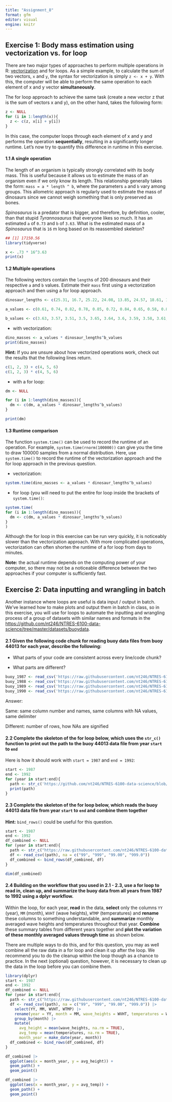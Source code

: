 ```yaml
---
title: "Assignment_8"
format: gfm
editor: visual
engine: knitr
---
```


## **Exercise 1: Body mass estimation using vectorization vs. for loop**

There are two major types of approaches to perform multiple operations in R: [vectorization](https://swcarpentry.github.io/r-novice-gapminder/09-vectorization/) and for loops. As a simple example, to calculate the sum of two vectors, `x` and `y`, the syntax for vectorization is simply `z <- x + y`. With this, the computer will be able to perform the same operation to each element of x and y vector **simultaneously**.

The for loop approach to achieve the same task (create a new vector z that is the sum of vectors x and y), on the other hand, takes the following form:

```r


z <- NULL
for (i in 1:length(x)){
  z <- c(z, x[i] + y[i])
}
```

In this case, the computer loops through each element of x and y and performs the operation **sequentially**, resulting in a significantly longer runtime. Let’s now try to quantify this difference in runtime in this exercise.

#### **1.1 A single operation**

The length of an organism is typically strongly correlated with its body mass. This is useful because it allows us to estimate the mass of an organism even if we only know its length. This relationship generally takes the form: `mass = a * length ^ b`, where the parameters `a` and `b` vary among groups. This allometric approach is regularly used to estimate the mass of dinosaurs since we cannot weigh something that is only preserved as bones.

*Spinosaurus* is a predator that is bigger, and therefore, by definition, cooler, than that stupid *Tyrannosaurus* that everyone likes so much. It has an estimated `a` of `0.73` and `b` of `3.63`. What is the estimated mass of a *Spinosaurus* that is `16` m long based on its reassembled skeleton?

```r
## [1] 17150.56
library(tidyverse)

x <- .73 * 16^3.63
print(x)
```

#### **1.2 Multiple operations**

The following vectors contain the `length`s of 200 dinosaurs and their respective `a` and `b` values. Estimate their `mass` first using a vectorization approach and then using a for loop approach.

```r
dinosaur_lengths <- c(25.31, 16.7, 25.22, 24.08, 13.85, 24.57, 18.61, 17.79, 26.31, 15.02, 13.42, 16.4, 22.75, 23.68, 21.93, 17.33, 14.74, 21.52, 30.51, 10.98, 20.2, 16.1, 19.1, 13.65, 14.23, 26.76, 25.51, 26.03, 24.89, 18.49, 18.93, 25.46, 23.54, 11.81, 10.66, 30.36, 14.2, 21.34, 21.3, 23.46, 20.77, 17.27, 31, 17.66, 26.02, 16.02, 15.1, 26.05, 22.6, 23.22, 10.35, 21.14, 17.91, 15.35, 13.91, 26.17, 24.89, 16.86, 22.11, 27.07, 14.31, 12.02, 9.82, 19.85, 28.61, 22.57, 13.43, 10.41, 23.26, 22.65, 18.91, 26.58, 12.71, 9.34, 23.97, 22.89, 24.71, 10.73, 20.88, 18.67, 13.26, 16.38, 21.24, 13.39, 21.2, 21.36, 16.49, 26.13, 20.04, 18.9, 16.71, 24.74, 19.98, 18.05, 12.95, 22.64, 16.03, 11.21, 22.48, 20.48, 25.76, 12.01, 17.86, 17.12, 25.34, 22.18, 20.95, 21.17, 14.52, 20.82, 17.87, 27.45, 29.99, 31.3, 24.68, 22.55, 18.13, 18.97, 23.3, 18.66, 19.9, 25.52, 19.89, 24.7, 18.25, 24.53, 23.47, 16.26, 15.08, 19.67, 24.12, 26.03, 29.29, 16.65, 21.55, 22.44, 17.65, 24.67, 23.38, 18.18, 20.5, 25.62, 18.99, 13.3, 16.55, 29.76, 13.74, 25.04, 19.42, 26.29, 10.71, 22.19, 20.03, 23.14, 14.28, 18.93, 27.57, 16.3, 16.05, 23.26, 25.09, 16.97, 22.75, 16.62, 28.7, 20.82, 26.79, 20.75, 28.74, 19.59, 22.94, 24.51, 18.09, 16.91, 16.53, 20.89, 29.85, 12.89, 21.01, 19.41, 23.43, 21.13, 24.58, 23.22, 11.93, 22.36, 22.04, 27.25, 24.24, 11.39, 22.62, 24.38, 21.95, 17, 30.64, 29.53, 25.13, 20.21, 17.51, 26.25)

a_values <- c(0.61, 0.74, 0.82, 0.78, 0.85, 0.72, 0.84, 0.65, 0.58, 0.82, 0.78, 0.8, 0.69, 0.65, 0.75, 0.72, 0.7, 0.7, 0.65, 0.77, 0.67, 0.86, 0.63, 0.6, 0.67, 0.57, 0.63, 0.72, 0.78, 0.91, 0.67, 0.81, 0.73, 0.8, 0.54, 0.77, 0.86, 0.81, 0.9, 0.68, 0.58, 0.8, 0.72, 0.67, 0.84, 0.63, 0.82, 0.61, 0.74, 0.83, 0.88, 0.66, 0.8, 0.72, 0.75, 0.58, 0.78, 0.76, 0.76, 0.77, 0.91, 0.57, 0.73, 0.87, 0.78, 0.72, 0.73, 0.89, 0.52, 0.87, 0.7, 0.67, 0.7, 0.81, 0.75, 0.7, 0.79, 0.83, 0.57, 0.88, 0.79, 0.77, 0.83, 0.69, 0.69, 0.91, 0.86, 0.66, 0.67, 0.88, 0.78, 0.82, 0.72, 0.86, 0.8, 0.69, 0.7, 0.68, 0.71, 0.83, 0.8, 0.64, 0.68, 0.51, 0.78, 0.8, 0.71, 0.73, 0.88, 0.83, 0.76, 0.95, 0.84, 0.75, 0.85, 0.79, 0.64, 0.94, 0.83, 0.64, 0.83, 0.8, 0.62, 0.79, 0.72, 0.8, 0.63, 0.79, 0.88, 0.64, 0.77, 0.85, 0.93, 0.85, 0.9, 0.83, 0.88, 0.95, 0.64, 0.78, 0.82, 0.77, 0.53, 0.96, 0.78, 0.66, 0.76, 0.69, 0.74, 0.64, 0.79, 1.05, 0.59, 0.82, 0.73, 0.64, 0.8, 0.86, 0.95, 0.95, 0.64, 0.87, 0.75, 0.59, 0.73, 0.7, 0.7, 0.8, 0.79, 0.75, 0.76, 0.64, 0.77, 0.64, 0.78, 0.75, 0.85, 0.75, 0.87, 0.72, 0.7, 0.62, 0.64, 0.79, 0.63, 0.71, 0.79, 0.66, 0.86, 0.93, 0.39, 0.62, 0.73, 0.7, 0.69, 0.7, 0.72, 0.81, 0.77, 0.57)

b_values <- c(3.63, 3.57, 3.51, 3.5, 3.65, 3.64, 3.6, 3.59, 3.58, 3.61, 3.55, 3.61, 3.57, 3.61, 3.62, 3.62, 3.57, 3.6, 3.56, 3.59, 3.63, 3.61, 3.59, 3.66, 3.54, 3.59, 3.56, 3.65, 3.58, 3.6, 3.66, 3.58, 3.64, 3.62, 3.59, 3.65, 3.56, 3.64, 3.6, 3.52, 3.56, 3.63, 3.59, 3.63, 3.68, 3.65, 3.47, 3.49, 3.64, 3.65, 3.64, 3.6, 3.61, 3.66, 3.62, 3.6, 3.67, 3.62, 3.65, 3.57, 3.53, 3.55, 3.66, 3.51, 3.51, 3.64, 3.62, 3.65, 3.59, 3.68, 3.51, 3.63, 3.59, 3.56, 3.57, 3.66, 3.56, 3.63, 3.61, 3.62, 3.7, 3.63, 3.57, 3.58, 3.6, 3.57, 3.58, 3.58, 3.55, 3.49, 3.71, 3.56, 3.6, 3.59, 3.56, 3.65, 3.65, 3.65, 3.58, 3.57, 3.57, 3.57, 3.52, 3.53, 3.75, 3.68, 3.56, 3.71, 3.57, 3.58, 3.58, 3.57, 3.64, 3.56, 3.63, 3.53, 3.6, 3.7, 3.64, 3.62, 3.59, 3.59, 3.57, 3.58, 3.56, 3.61, 3.6, 3.59, 3.63, 3.63, 3.61, 3.62, 3.59, 3.49, 3.53, 3.58, 3.66, 3.59, 3.69, 3.65, 3.59, 3.67, 3.59, 3.64, 3.61, 3.53, 3.54, 3.49, 3.68, 3.63, 3.64, 3.62, 3.7, 3.69, 3.59, 3.58, 3.61, 3.56, 3.72, 3.58, 3.64, 3.57, 3.72, 3.6, 3.49, 3.63, 3.55, 3.58, 3.62, 3.63, 3.65, 3.57, 3.7, 3.59, 3.64, 3.59, 3.69, 3.5, 3.6, 3.61, 3.56, 3.64, 3.58, 3.62, 3.63, 3.56, 3.66, 3.63, 3.49, 3.54, 3.73, 3.61, 3.47, 3.53, 3.68, 3.63, 3.63, 3.59, 3.52, 3.62)
```

-   with vectorization:

```r

dino_masses <- a_values * dinosaur_lengths^b_values
print(dino_masses)
```

**Hint:** If you are unsure about how vectorized operations work, check out the results that the following lines return.

```r
c(1, 2, 3) + c(4, 5, 6)
c(1, 2, 3) * c(4, 5, 6)
```

-   with a for loop:

```r
dm <- NULL

for (i in 1:length(dino_masses)){
  dm <- c(dm, a_values * dinosaur_lengths^b_values)
}

print(dm)
```

#### **1.3 Runtime comparison**

The function `system.time()` can be used to record the runtime of an operation. For example, `system.time(rnorm(100000))` can give you the time to draw 100000 samples from a normal distribution. Here, use `system.time()` to record the runtime of the vectorization approach and the for loop approach in the previous question.

-   vectorization:

```r
system.time(dino_masses <- a_values * dinosaur_lengths^b_values)
```

-   for loop (you will need to put the entire for loop inside the brackets of `system.time()`:

```r
system.time(
for (i in 1:length(dino_masses)){
  dm <- c(dm, a_values * dinosaur_lengths^b_values)
}
)
```

Although the for loop in this exercise can be run very quickly, it is noticeably slower than the vectorization approach. With more complicated operations, vectorization can often shorten the runtime of a for loop from days to minutes.

**Note:** the actual runtime depends on the computing power of your computer, so there may not be a noticeable difference between the two approaches if your computer is sufficiently fast.

## **Exercise 2: Data inputting and wrangling in batch**

Another instance where loops are useful is data input / output in batch. We’ve learned how to make plots and output them in batch in class, so in this exercise, you will use for loops to automate the inputting and wrangling process of a group of datasets with similar names and formats in the <https://github.com/nt246/NTRES-6100-data-science/tree/master/datasets/buoydata>.

#### **2.1 Given the following code chunk for reading buoy data files from buoy 44013 for each year, describe the following:**

-   What parts of your code are consistent across every line/code chunk?

-   What parts are different?

```r
buoy_1987 <- read_csv('https://raw.githubusercontent.com/nt246/NTRES-6100-data-science/master/datasets/buoydata/44013_1987.csv', na = c("99", "999", "99.00", "999.0"))
buoy_1988 <- read_csv('https://raw.githubusercontent.com/nt246/NTRES-6100-data-science/master/datasets/buoydata/44013_1988.csv', na = c("99", "999", "99.00", "999.0"))
buoy_1989 <- read_csv('https://raw.githubusercontent.com/nt246/NTRES-6100-data-science/master/datasets/buoydata/44013_1989.csv', na = c("99", "999", "99.00", "999.0"))
buoy_1990 <- read_csv('https://raw.githubusercontent.com/nt246/NTRES-6100-data-science/master/datasets/buoydata/44013_1990.csv', na = c("99", "999", "99.00", "999.0"))

```

Answer:

Same: same column number and names, same columns with NA values, same delimiter

Different: number of rows, how NAs are signified

#### **2.2 Complete the skeleton of the for loop below, which uses the `str_c()` function to print out the path to the buoy 44013 data file from year `start` to `end`**

Here is how it should work with `start = 1987` and `end = 1992`:

```r

start <- 1987
end <- 1992
for (year in start:end){
  path <- str_c('https://github.com/nt246/NTRES-6100-data-science/blob/main/datasets/buoydata/44013_', year, '.csv')
  print(path)
}
```

#### **2.3 Complete the skeleton of the for loop below, which reads the buoy 44013 data file from year `start` to `end` and combine them together**

**Hint:** `bind_rows()` could be useful for this question.

```r
start <- 1987
end <- 1992
df_combined <- NULL
for (year in start:end){
  path <- str_c("https://raw.githubusercontent.com/nt246/NTRES-6100-data-science/refs/heads/main/datasets/buoydata/44013_", year, ".csv")
  df <- read_csv((path), na = c("99", "999", "99.00", "999.0"))
  df_combined <- bind_rows(df_combined, df)
}

dim(df_combined)  

```

#### **2.4 Building on the workflow that you used in 2.1 - 2.3, use a for loop to read in, clean up, and summarize the buoy data from all years from 1987 to 1992 using a dplyr workflow.**

Within the loop, for each year, **read** in the data, **select** only the columns `YY` (year), `MM` (month), `WVHT` (wave heights), `WTMP` (temperatures) and **rename** these columns to something understandable, and **summarize** monthly averaged wave heights and temperatures throughout that year. **Combine** these summary tables from different years together and **plot the variation of these monthly averaged values through time** as shown below.

There are multiple ways to do this, and for this question, you may as well combine all the raw data in a for loop and clean it up after the loop. We recommend you to do the cleanup within the loop though as a chance to practice. In the next (optional) question, however, it is necessary to clean up the data in the loop before you can combine them.

```r
library(dplyr)
start <- 1987
end <- 1992
df_combined <- NULL
for (year in start:end){
  path <- str_c("https://raw.githubusercontent.com/nt246/NTRES-6100-data-science/refs/heads/main/datasets/buoydata/44013_", year, ".csv")
  df <- read_csv((path), na = c("99", "999", "99.00", "999.0")) |>
    select(YY, MM, WVHT, WTMP) |> 
    rename(year = YY, month = MM, wave_heights = WVHT, temperatures = WTMP) |> 
    group_by(month) |> 
    mutate(
      avg_height = mean(wave_heights, na.rm = TRUE), 
      avg_temp = mean(temperatures, na.rm = TRUE),
      month_year = make_date(year, month))
  df_combined <- bind_rows(df_combined, df)
}

df_combined |> 
  ggplot(aes(x = month_year, y = avg_height)) +
  geom_path() +
  geom_point()

df_combined |> 
  ggplot(aes(x = month_year, y = avg_temp)) +
  geom_path() +
  geom_point()
```

